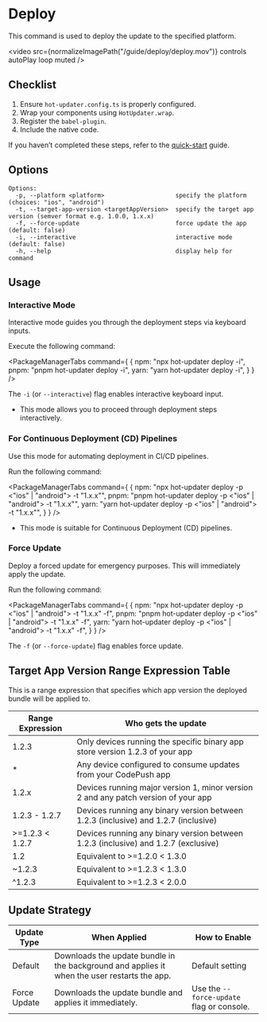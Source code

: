 
# Deploy
This command is used to deploy the update to the specified platform.

<video src={normalizeImagePath("/guide/deploy/deploy.mov")}  controls autoPlay loop muted />

## Checklist
1. Ensure `hot-updater.config.ts` is properly configured.
2. Wrap your components using `HotUpdater.wrap`.
3. Register the `babel-plugin`.
4. Include the native code.

If you haven’t completed these steps, refer to the [quick-start](./getting-started/quick-start-with-supabase.mdx) guide.

## Options

```
Options:
  -p, --platform <platform>                    specify the platform (choices: "ios", "android")
  -t, --target-app-version <targetAppVersion>  specify the target app version (semver format e.g. 1.0.0, 1.x.x)
  -f, --force-update                           force update the app (default: false)
  -i, --interactive                            interactive mode (default: false)
  -h, --help                                   display help for command
```

## Usage

### Interactive Mode

Interactive mode guides you through the deployment steps via keyboard inputs.

Execute the following command:

<PackageManagerTabs command={
  {
    npm: "npx hot-updater deploy -i",
    pnpm: "pnpm hot-updater deploy -i",
    yarn: "yarn hot-updater deploy -i",
  }
} />

The `-i` (or `--interactive`) flag enables interactive keyboard input.
- This mode allows you to proceed through deployment steps interactively.

### For Continuous Deployment (CD) Pipelines

Use this mode for automating deployment in CI/CD pipelines.

Run the following command:

<PackageManagerTabs command={
  {
    npm: "npx hot-updater deploy -p <\"ios\" | \"android\"> -t \"1.x.x\"",
    pnpm: "pnpm hot-updater deploy -p <\"ios\" | \"android\"> -t \"1.x.x\"",
    yarn: "yarn hot-updater deploy -p <\"ios\" | \"android\"> -t \"1.x.x\"",
  }
} />

- This mode is suitable for Continuous Deployment (CD) pipelines.

### Force Update

Deploy a forced update for emergency purposes. This will immediately apply the update.

Run the following command:

<PackageManagerTabs command={
  {
    npm: "npx hot-updater deploy -p <\"ios\" | \"android\"> -t \"1.x.x\" -f",
    pnpm: "pnpm hot-updater deploy -p <\"ios\" | \"android\"> -t \"1.x.x\" -f",
    yarn: "yarn hot-updater deploy -p <\"ios\" | \"android\"> -t \"1.x.x\" -f",
  }
} />

The `-f` (or `--force-update`) flag enables force update.


## Target App Version Range Expression Table

This is a range expression that specifies which app version the deployed bundle will be applied to.

| Range Expression | Who gets the update |
| --- | --- |
| 1.2.3 | Only devices running the specific binary app store version 1.2.3 of your app |
| * | Any device configured to consume updates from your CodePush app |
| 1.2.x | Devices running major version 1, minor version 2 and any patch version of your app |
| 1.2.3 - 1.2.7 | Devices running any binary version between 1.2.3 (inclusive) and 1.2.7 (inclusive) |
| >=1.2.3 < 1.2.7 | Devices running any binary version between 1.2.3 (inclusive) and 1.2.7 (exclusive) |
| 1.2 | Equivalent to >=1.2.0 < 1.3.0 |
| ~1.2.3 | Equivalent to >=1.2.3 < 1.3.0 |
| ^1.2.3 | Equivalent to >=1.2.3 < 2.0.0 |

## Update Strategy

| Update Type   | When Applied                                              | How to Enable                              |
|---------------|----------------------------------------------------------|-------------------------------------------|
| Default       | Downloads the update bundle in the background and applies it when the user restarts the app. | Default setting                           |
| Force Update  | Downloads the update bundle and applies it immediately.   | Use the `--force-update` flag or console. |